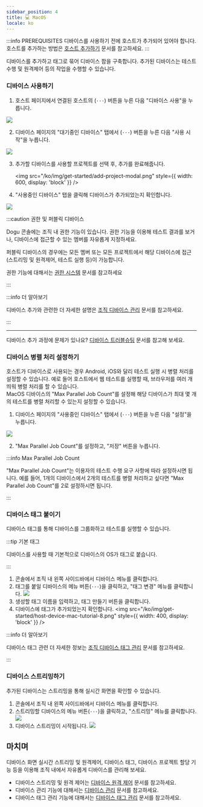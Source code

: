 ```yaml
---
sidebar_position: 4
title: 💻 MacOS
locale: ko
---
```


:::info PREREQUISITES
디바이스를 사용하기 전에 호스트가 추가되어 있어야 합니다. 호스트를 추가하는 방법은 [호스트 추가하기](/get-started/tutorials/device-farm/host) 문서를 참고하세요.
:::

디바이스를 추가하고 태그로 묶어 디바이스 팜을 구축합니다. 추가된 디바이스는 테스트 수행 및 원격제어 등의 작업을 수행할 수 있습니다.

### 디바이스 사용하기

1. 호스트 페이지에서 연결된 호스트의 (`···`) 버튼을 누른 다음 "디바이스 사용"을 누릅니다.

<img src="/ko/img/get-started/host-device-mac-tutorial-1.png" />

2. 디바이스 페이지의 "대기중인 디바이스" 탭에서 (`···`) 버튼을 누른 다음 "사용 시작"을 누릅니다.

<img src="/ko/img/get-started/host-device-mac-tutorial-2.png" />

3. 추가할 디바이스를 사용할 프로젝트를 선택 후, 추가를 완료해줍니다.

   <img
     src="/ko/img/get-started/add-project-modal.png"
     style={{ width: 600, display: 'block' }}
   />

4. "사용중인 디바이스" 탭을 클릭해 디바이스가 추가되었는지 확인합니다.

<img src="/ko/img/get-started/host-device-mac-tutorial-3.png" />

:::caution 권한 및 퍼블릭 디바이스

Dogu 콘솔에는 조직 내 권한 기능이 있습니다. 권한 기능을 이용해 테스트 결과를 보거나, 디바이스에 접근할 수 있는 멤버를 자유롭게 지정하세요.

퍼블릭 디바이스의 경우에는 모든 멤버 또는 모든 프로젝트에서 해당 디바이스에 접근(스트리밍 및 원격제어, 테스트 실행 등)이 가능합니다.

권한 기능에 대해서는 [권한 시스템](/management/organization/permission) 문서를 참고하세요

:::

:::info 더 알아보기

디바이스 추가와 관련한 더 자세한 설명은 [조직 디바이스 관리](/management/organization/device-farm/device-management#디바이스-추가하기) 문서를 참고하세요.

:::

---

디바이스 추가 과정에 문제가 있나요? [디바이스 트러블슈팅](/device-farm/device/trouble-shooting) 문서를 참고해 보세요.

### 디바이스 병렬 처리 설정하기

호스트가 디바이스로 사용되는 경우 Android, iOS와 달리 테스트 실행 시 병렬 처리를 설정할 수 있습니다. 예로 들어 호스트에서 웹 테스트를 실행할 때, 브라우저를 여러 개 띄워 병렬 처리를 할 수 있습니다.  
MacOS 디바이스의 "Max Parallel Job Count"를 설정해 해당 디바이스가 최대 몇 개의 테스트를 병렬 처리할 수 있는지 설정할 수 있습니다.

1. 디바이스 페이지의 "사용중인 디바이스" 탭에서 (`···`) 버튼을 누른 다음 "설정"을 누릅니다.

<img src="/ko/img/get-started/host-device-mac-tutorial-4.png" />

2. "Max Parallel Job Count"를 설정하고, "저장" 버튼을 누릅니다.

:::info Max Parallel Job Count

"Max Parallel Job Count"는 이용자의 테스트 수행 요구 사항에 따라 설정하시면 됩니다. 예를 들어, 1개의 디바이스에서 2개의 테스트를 병렬 처리하고 싶다면 "Max Parallel Job Count"를 2로 설정하시면 됩니다.

:::

### 디바이스 태그 붙이기

디바이스 태그를 통해 디바이스를 그룹화하고 테스트를 실행할 수 있습니다.

:::tip 기본 태그

디바이스를 사용할 때 기본적으로 디바이스의 OS가 태그로 붙습니다.

:::

1. 콘솔에서 조직 내 왼쪽 사이드바에서 디바이스 메뉴를 클릭합니다.
2. 태그를 붙일 디바이스의 메뉴 버튼(`···`)을 클릭하고, "태그 변경" 메뉴를 클릭합니다.
   <img src="/ko/img/get-started/host-device-mac-tutorial-7.png" />
3. 생성할 태그 이름을 입력하고, 태그 만들기 버튼을 클릭합니다.
4. 디바이스에 태그가 추가되었는지 확인합니다.
   <img
     src="/ko/img/get-started/host-device-mac-tutorial-8.png"
     style={{ width: 400, display: 'block' }}
   />

:::info 더 알아보기

디바이스 태그 관련 더 자세한 정보는 [조직 디바이스 태그 관리](/management/organization/device-farm/tag-management) 문서를 참고하세요.

:::

### 디바이스 스트리밍하기

추가된 디바이스는 스트리밍을 통해 실시간 화면을 확인할 수 있습니다.

1. 콘솔에서 조직 내 왼쪽 사이드바에서 디바이스 메뉴를 클릭합니다.
2. 스트리밍할 디바이스의 메뉴 버튼(`···`)을 클릭하고, "스트리밍" 메뉴를 클릭합니다.
   <img src="/ko/img/get-started/host-device-mac-tutorial-5.png" />
3. 디바이스 스트리밍이 시작됩니다.
   <img src="/ko/img/get-started/host-device-mac-tutorial-6.png" />

## 마치며

디바이스 화면 실시간 스트리밍 및 원격제어, 디바이스 태그, 디바이스 프로젝트 할당 기능 등을 이용해 조직 내에서 자유롭게 디바이스를 관리해 보세요.

- 디바이스 스트리밍 및 원격 제어는 [디바이스 원격 제어](/device-farm/device/streaming-and-remote-control) 문서를 참고하세요.
- 디바이스 관리 기능에 대해서는 [디바이스 관리](/management/organization/device-farm/device-management) 문서를 참고하세요.
- 디바이스 태그 관리 기능에 대해서는 [디바이스 태그 관리](/management/organization/device-farm/tag-management) 문서를 참고하세요.

